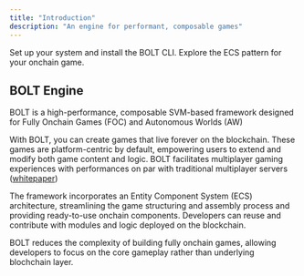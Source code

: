 ```yaml
---
title: "Introduction"
description: "An engine for performant, composable games"
---
```


<CardGroup cols={2}>
  <Card title="Installation" icon="bolt" href="installation" iconType="duotone">
    Set up your system and install the BOLT CLI.
  </Card>
  <Card title="ECS" icon="block" href="https://docs.magicblock.gg/BOLT/Introduction/ecs" iconType="duotone">
    Explore the ECS pattern for your onchain game.
  </Card>
</CardGroup>

## BOLT Engine

BOLT is a high-performance, composable SVM-based framework designed for Fully Onchain Games (FOC) and Autonomous Worlds (AW)

With BOLT, you can create games that live forever on the blockchain. These games are platform-centric by default, empowering users to extend and modify both game content and logic. BOLT facilitates multiplayer gaming experiences with performances on par with traditional multiplayer servers ([whitepaper](https://arxiv.org/abs/2311.02650))

The framework incorporates an Entity Component System (ECS) architecture, streamlining the game structuring and assembly process and providing ready-to-use onchain components. Developers can reuse and contribute with modules and logic deployed on the blockchain.

BOLT reduces the complexity of building fully onchain games, allowing developers to focus on the core gameplay rather than underlying blochchain layer.